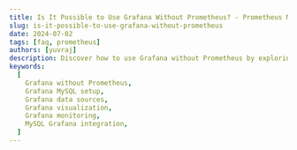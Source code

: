 ```yaml
---
title: Is It Possible to Use Grafana Without Prometheus? - Prometheus Monitoring
slug: is-it-possible-to-use-grafana-without-prometheus
date: 2024-07-02
tags: [faq, prometheus]
authors: [yuvraj]
description: Discover how to use Grafana without Prometheus by exploring its versatility with various data sources like MySQL. Learn the benefits, setup process, and practical applications in this comprehensive guide.
keywords:
  [
    Grafana without Prometheus,
    Grafana MySQL setup,
    Grafana data sources,
    Grafana visualization,
    Grafana monitoring,
    MySQL Grafana integration,
  ]
---
```


<head>
<script
    type="application/ld+json"
    dangerouslySetInnerHTML={{ __html: JSON.stringify({
  "@context": "https://schema.org",
  "@type": "TechArticle",
  "headline": "Is It Possible to Use Grafana Without Prometheus? - Prometheus Monitoring",
  "alternativeHeadline": "Exploring Grafana's versatility with various data sources like MySQL",
  "author": {
    "@type": "Person",
    "name": "Yuvraj"
  },
  "publisher": {
    "@type": "Organization",
    "name": "SigNoz",
    "logo": {
      "@type": "ImageObject",
      "url": "https://signoz.io/img/SigNozLogo-orange.svg"
    }
  },
  "datePublished": "2024-07-02T00:00:00Z",
  "dateModified": "2024-07-02T00:00:00Z",
  "mainEntityOfPage": {
    "@type": "WebPage",
    "@id": "https://signoz.io/guides/is-it-possible-to-use-grafana-without-prometheus/"
  },
  "description": "Discover how to use Grafana without Prometheus by exploring its versatility with various data sources like MySQL. Learn the benefits, setup process, and practical applications in this comprehensive guide.",
  "keywords": "Grafana without Prometheus, Grafana MySQL setup, Grafana data sources, Grafana visualization, Grafana monitoring, MySQL Grafana integration",
  "articleSection": "Technology",
  "inLanguage": "en",
  "isPartOf": {
    "@type": "Blog",
    "name": "SigNoz Blog",
    "url": "https://signoz.io/blog/"
  },
  "about": [
    {
      "@type": "Thing",
      "name": "Grafana",
      "description": "An open-source platform for monitoring and observability"
    },
    {
      "@type": "Thing",
      "name": "MySQL",
      "description": "An open-source relational database management system"
    },
    {
      "@type": "Thing",
      "name": "Data Visualization",
      "description": "The graphical representation of information and data"
    }
  ],
  "mentions": [
    {
      "@type": "SoftwareApplication",
      "name": "Prometheus",
      "applicationCategory": "Monitoring system & time series database"
    },
    {
      "@type": "SoftwareApplication",
      "name": "InfluxDB",
      "applicationCategory": "Time series database"
    },
    {
      "@type": "SoftwareApplication",
      "name": "Elasticsearch",
      "applicationCategory": "Search and analytics engine"
    }
  ],
  "tutorial": {
    "@type": "HowTo",
    "name": "Setting Up Grafana with MySQL",
    "step": [
      {
        "@type": "HowToStep",
        "name": "Install Grafana",
        "text": "Download and install Grafana from the official website. Follow the installation instructions for your operating system."
      },
      {
        "@type": "HowToStep",
        "name": "Set Up MySQL and Create a Sample Database",
        "text": "Install MySQL on your system if it's not already installed. Create a sample database and table for storing your data."
      },
      {
        "@type": "HowToStep",
        "name": "Configure Grafana to Connect to MySQL",
        "text": "Open Grafana in your browser, log in, navigate to Configuration > Data Sources, add MySQL as a data source, and enter the necessary connection details."
      },
      {
        "@type": "HowToStep",
        "name": "Create a Simple Dashboard Using MySQL Data",
        "text": "Navigate to Create > Dashboard, add a new panel, select your MySQL data source, write a simple SQL query to fetch data, and customize the visualization."
      }
    ]
  }
}) }}
  />
</head>

Grafana is widely known for its powerful data visualization capabilities, often used in conjunction with Prometheus for monitoring and metrics collection. However, many users wonder if it is possible to use Grafana without Prometheus. The answer is yes! Grafana's versatility allows it to support a wide range of data sources, making it a flexible tool for various use cases.

In this article, we will explore the possibility and benefits of using Grafana without Prometheus, and provide a step-by-step guide on setting up Grafana with MySQL as the data source.

## Understanding Grafana

Grafana is an open-source platform for monitoring and observability that excels in visualizing data from a variety of sources. It offers a highly customizable dashboarding experience, allowing users to create, explore, and share dashboards that display data from different systems.

## Common Data Sources Supported by Grafana

Grafana supports numerous data sources out-of-the-box, including:

- MySQL
- InfluxDB
- Elasticsearch
- PostgreSQL
- Prometheus
- Graphite
- Cloudwatch
- Azure Monitor

These integrations enable users to visualize data from various databases and services, making Grafana a versatile tool for many applications.

## Benefits of Using Grafana Without Prometheus

- **Flexibility in Data Source Selection**: Grafana's support for multiple data sources means you can choose the one that best fits your needs, whether it's a SQL database, a time-series database, or a cloud service.
- **Simplified Architecture**: By using Grafana with a data source like MySQL, you can simplify your monitoring architecture, which might be beneficial for specific use cases.
- **Cost Savings**: Depending on your requirements, using a single data source can reduce complexity and costs associated with managing multiple monitoring tools.

## Practical Example: Setting Up Grafana with MySQL

Let's dive into a practical example of setting up Grafana with MySQL as the data source.

**Step 1: Install Grafana**

Download and install Grafana from the [official website](https://grafana.com/docs/grafana/latest/setup-grafana/installation/mac/). Follow the installation instructions for your operating system.

**Step 2: Set Up MySQL and Create a Sample Database**

Install MySQL on your system if it's not already installed.
Create a sample database and table for storing your data:

```sql
CREATE DATABASE sample_db;
USE sample_db;
CREATE TABLE metrics (
  id INT AUTO_INCREMENT PRIMARY KEY,
  metric_name VARCHAR(255) NOT NULL,
  value FLOAT NOT NULL,
  timestamp DATETIME DEFAULT CURRENT_TIMESTAMP
);
INSERT INTO metrics (metric_name, value) VALUES ('cpu_usage', 23.5), ('memory_usage', 55.1);
```

<Figure
  src="/img/guides/2024/07/1-mysql-setup.webp"
  alt="MySQL setup for Grafana"
  caption="Setting up MySQL for Grafana data source."
/>

**Step 3: Configure Grafana to Connect to MySQL**

- Open Grafana in your browser (default URL is http://localhost:3000).
- Log in with the default credentials (admin/admin, you an read detailed guide to login [here](https://grafana.com/docs/grafana/latest/setup-grafana/sign-in-to-grafana/)).

<Figure
  src="/img/guides/2024/07/2-grafana-start.webp"
  alt="Grafana login page"
  caption="Logging into Grafana with default credentials"
/>

- Navigate to Configuration > Data Sources and click Add data source.

<Figure
  src="/img/guides/2024/07/3-grafana-add-source.webp"
  alt="Grafana add data source page"
  caption="Navigating to add a new data source in Grafana"
/>

- Select MySQL from the list of data sources.
- Enter the necessary connection details (e.g., host, database name, user, and password) and click Save & Test to verify the connection.
  - Host URL will be likely `localhost:3306`
  - Database Name: `sample_db`
  - Add your database username and password in the authentication.

<Figure
  src="/img/guides/2024/07/4-grafana-mysql-setup.webp"
  alt="Configuring MySQL in Grafana"
  caption="Entering MySQL connection details in Grafana"
/>

**Step 4: Create a Simple Dashboard Using MySQL Data**

- Navigate to Create > Dashboard and click Add new panel.

<Figure
  src="/img/guides/2024/07/5-grafana-add-dashboard.webp"
  alt="Creating a new Grafana dashboard"
  caption="Adding a new panel to create a Grafana dashboard."
/>

- Select your MySQL data source.
- Write a simple SQL query to fetch data from your sample table:

```sql
SELECT
  UNIX_TIMESTAMP(timestamp) as time_sec,
  value as value,
  metric_name as metric
FROM metrics
```

Customize the visualization as needed and save your dashboard.

<Figure
  src="/img/guides/2024/07/6-grafana-mysql-dashboard.webp"
  alt="Grafana dashboard with MySQL data"
  caption="Visualizing MySQL data on a Grafana dashboard"
/>

## Real-World Use Cases

Many organizations leverage Grafana with data sources other than Prometheus to meet specific needs:

- Web Application Monitoring: Using MySQL or PostgreSQL to track user interactions and performance metrics.
- Business Analytics: Visualizing data from SQL databases to monitor KPIs and other business metrics.
- IoT Data Visualization: Utilizing InfluxDB to collect and visualize sensor data.

## Conclusion

Grafana is a versatile tool that can be used with a variety of data sources beyond Prometheus. This flexibility allows users to tailor their monitoring and visualization setup to their specific needs, simplifying architecture and potentially reducing costs.

For a deeper comparison between Prometheus and Grafana, you can check out this [comprehensive article](https://signoz.io/comparisons/prometheus-vs-grafana/).
